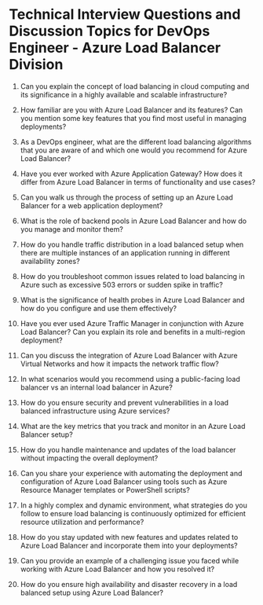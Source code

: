 

# Technical Interview Questions and Discussion Topics for DevOps Engineer - Azure Load Balancer Division

1. Can you explain the concept of load balancing in cloud computing and its significance in a highly available and scalable infrastructure?

2. How familiar are you with Azure Load Balancer and its features? Can you mention some key features that you find most useful in managing deployments?

3. As a DevOps engineer, what are the different load balancing algorithms that you are aware of and which one would you recommend for Azure Load Balancer? 

4. Have you ever worked with Azure Application Gateway? How does it differ from Azure Load Balancer in terms of functionality and use cases?

5. Can you walk us through the process of setting up an Azure Load Balancer for a web application deployment? 

6. What is the role of backend pools in Azure Load Balancer and how do you manage and monitor them? 

7. How do you handle traffic distribution in a load balanced setup when there are multiple instances of an application running in different availability zones? 

8. How do you troubleshoot common issues related to load balancing in Azure such as excessive 503 errors or sudden spike in traffic?

9. What is the significance of health probes in Azure Load Balancer and how do you configure and use them effectively? 

10. Have you ever used Azure Traffic Manager in conjunction with Azure Load Balancer? Can you explain its role and benefits in a multi-region deployment? 

11. Can you discuss the integration of Azure Load Balancer with Azure Virtual Networks and how it impacts the network traffic flow? 

12. In what scenarios would you recommend using a public-facing load balancer vs an internal load balancer in Azure? 

13. How do you ensure security and prevent vulnerabilities in a load balanced infrastructure using Azure services? 

14. What are the key metrics that you track and monitor in an Azure Load Balancer setup? 

15. How do you handle maintenance and updates of the load balancer without impacting the overall deployment? 

16. Can you share your experience with automating the deployment and configuration of Azure Load Balancer using tools such as Azure Resource Manager templates or PowerShell scripts?

17. In a highly complex and dynamic environment, what strategies do you follow to ensure load balancing is continuously optimized for efficient resource utilization and performance?

18. How do you stay updated with new features and updates related to Azure Load Balancer and incorporate them into your deployments?

19. Can you provide an example of a challenging issue you faced while working with Azure Load Balancer and how you resolved it?

20. How do you ensure high availability and disaster recovery in a load balanced setup using Azure Load Balancer? 